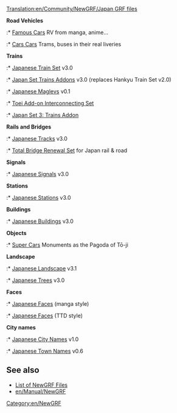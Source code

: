 [[Translation:en/Community/NewGRF/Japan GRF files]]


{{en/Community/NewGRF/NewGRF Country|
Flag=en/800px-Flag of Japan.png|
name=Japan|
website=www.as-st.com/ttd/japan/index.html|
setname=Japan Railways Trainset}}
'''Road Vehicles'''
:* [https://www.tt-forums.net/viewtopic.php?t=74439 Famous Cars] RV from manga, anime...
:* [https://www.tt-forums.net/viewtopic.php?t=74705 Cars Cars] Trams, buses in their real liveries

'''Trains'''
:* [http://binaries.openttd.org/bananas/newgrf/Japanese_Train_Set-3.0.tar.gz Japanese Train Set] v3.0 
:* [http://www.tt-forums.net/viewtopic.php?p=1128274#p1128274 Japan Set Trains Addons] v3.0 (replaces Hankyu Train Set v2.0)
:* [http://binaries.openttd.org/bananas/newgrf/Japanese_Maglevs-0.1.tar.gz Japanese Maglevs] v0.1 
:* [http://www.tt-forums.net/viewtopic.php?t=58760 Toei Add-on Interconnecting Set]
:* [http://www.tt-forums.net/viewtopic.php?p=1128274#p1128274 Japan Set 3: Trains Addon]

'''Rails and Bridges''' 
:* [http://binaries.openttd.org/bananas/newgrf/Japanese_Tracks-3.0.tar.gz Japanese Tracks] v3.0
:* [http://binaries.openttd.org/bananas/newgrf/Total_Bridge_Renewal_Japan-0.2.tar.gz Total Bridge Renewal Set] for Japan rail & road

'''Signals'''
:* [http://binaries.openttd.org/bananas/newgrf/Japanese_Signals-3.0.tar.gz Japanese Signals] v3.0 

'''Stations'''
:* [http://binaries.openttd.org/bananas/newgrf/Japanese_Stations-3.0.tar.gz Japanese Stations] v3.0 

'''Buildings'''
:* [http://binaries.openttd.org/bananas/newgrf/Japanese_Buildings-3.0.tar.gz Japanese Buildings] v3.0 

'''Objects'''
:* [https://www.tt-forums.net/viewtopic.php?t=74446 Super Cars] Monuments as the Pagoda of Tō-ji

'''Landscape'''
:* [http://binaries.openttd.org/bananas/newgrf/JapanSet_Landscape-3.1.tar.gz Japanese Landscape] v3.1 
:* [http://binaries.openttd.org/bananas/newgrf/Japanese_Trees-3.0.tar.gz Japanese Trees] v3.0 

'''Faces'''
:* [http://as-st.com/ttd/japan/files/jpfacesw.zip Japanese Faces] (manga style)
:* [http://george.zernebok.net/download/YellFace.rar Japanese Faces] (TTD style)

'''City names'''
:* [http://binaries.openttd.org/bananas/newgrf/Japanese_City_Names-1.tar.gz Japanese City Names] v1.0
:* [http://binaries.openttd.org/bananas/newgrf/Japanese_Town_Names-0.6.tar.gz Japanese Town Names] v0.6 

== See also ==
* [[en/Community/NewGRF/Main Page|List of NewGRF Files]]
* [[en/Manual/NewGRF]]

[[Category:en/NewGRF]]